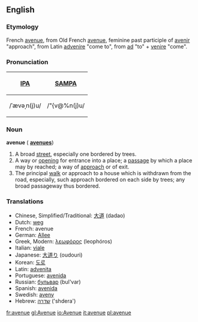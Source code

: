 ==English==

===Etymology===
French [[avenue]], from Old French [[avenue]], feminine past participle of [[avenir]] "approach", from Latin [[advenire]] "come to", from [[ad]] "to" + [[venire]] "come".

===Pronunciation===
{| border=1 cellpadding=5
! [[w:IPA|IPA]] !! [[w:SAMPA|SAMPA]]
|-
| /ˈævəˌn(j)u/ || /"{v@%n(j)u/
|}

===Noun===
'''avenue'''  ({{plural}} '''[[avenues]]''')

# A broad [[street]], especially one bordered by trees.
# A way or [[opening]] for entrance into a place; a [[passage]] by which a place may by reached; a way of [[approach]] or of exit.
# The principal [[walk]] or approach to a house which is withdrawn from the road, especially, such approach bordered on each side by trees; any broad passageway thus bordered.

===Translations===

*Chinese, Simplified/Traditional: [[大道]] (dadao)
*Dutch: [[weg]]
*French: avenue
*German: [[Allee]]
*Greek, Modern: [[λεωφόρος]] (leophóros)
*Italian: [[viale]]
*Japanese: [[大道り]] (oudouri)
*Korean: [[도로]]
*Latin: [[advenita]]
*Portuguese: [[avenida]]
*Russian: [[бульвар]] (bul'var)
*Spanish: [[avenida]]
*Swedish: [[aveny]]
*Hebrew: [[שדרה]] ('shdera')

[[fr:avenue]]
[[gl:Avenue]]
[[io:Avenue]]
[[it:avenue]]
[[pl:avenue]]